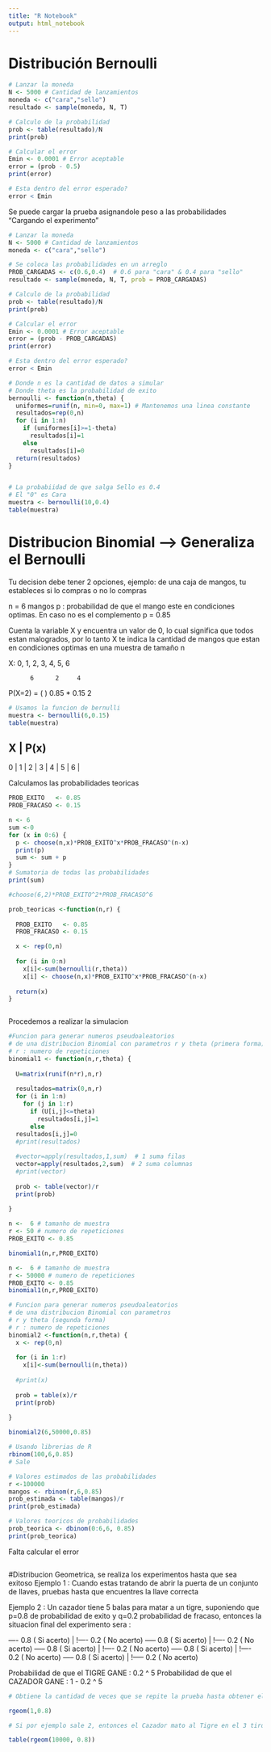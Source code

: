 ```yaml
---
title: "R Notebook"
output: html_notebook
---
```


# Distribución Bernoulli
```r

# Lanzar la moneda
N <- 5000 # Cantidad de lanzamientos
moneda <- c("cara","sello")
resultado <- sample(moneda, N, T)

# Calculo de la probabilidad
prob <- table(resultado)/N
print(prob)

# Calcular el error
Emin <- 0.0001 # Error aceptable
error = (prob - 0.5)
print(error)

# Esta dentro del error esperado?
error < Emin

```
Se puede cargar la prueba asignandole peso a las probabilidades
"Cargando el experimento"

```r

# Lanzar la moneda
N <- 5000 # Cantidad de lanzamientos
moneda <- c("cara","sello")

# Se coloca las probabilidades en un arreglo
PROB_CARGADAS <- c(0.6,0.4)  # 0.6 para "cara" & 0.4 para "sello"
resultado <- sample(moneda, N, T, prob = PROB_CARGADAS)

# Calculo de la probabilidad
prob <- table(resultado)/N
print(prob)

# Calcular el error
Emin <- 0.0001 # Error aceptable
error = (prob - PROB_CARGADAS)
print(error)

# Esta dentro del error esperado?
error < Emin
```
```r

# Donde n es la cantidad de datos a simular
# Donde theta es la probabilidad de exito
bernoulli <- function(n,theta) {
  uniformes=runif(n, min=0, max=1) # Mantenemos una linea constante 
  resultados=rep(0,n)
  for (i in 1:n) 
    if (uniformes[i]>=1-theta) 
      resultados[i]=1
    else 
      resultados[i]=0
  return(resultados) 
}


# La probabiidad de que salga Sello es 0.4
# El "0" es Cara 
muestra <- bernoulli(10,0.4)
table(muestra)

```

# Distribucion Binomial --> Generaliza el Bernoulli

Tu decision debe tener 2 opciones, ejemplo: de una caja de mangos, tu estableces si  lo compras o no lo compras

n = 6 mangos
p : probabilidad de que el mango este en condiciones optimas. En caso no es el complemento
p = 0.85 

Cuenta la variable X y encuentra un valor de 0, lo cual significa que todos estan malogrados, por lo tanto X te indica la cantidad de mangos que estan en condiciones optimas en una muestra de tamaño n

X: 0, 1, 2, 3, 4, 5, 6

          6      2     4
P(X=2) = ( ) 0.85 * 0.15
          2

```r
# Usamos la funcion de bernulli
muestra <- bernoulli(6,0.15)
table(muestra)
```

X | P(x)
-------
0 | 
1 | 
2 | 
3 | 
4 | 
5 | 
6 | 

Calculamos las probabilidades teoricas
```r
PROB_EXITO   <- 0.85
PROB_FRACASO <- 0.15

n <- 6
sum <-0
for (x in 0:6) {
  p <- choose(n,x)*PROB_EXITO^x*PROB_FRACASO^(n-x)
  print(p)
  sum <- sum + p
}
# Sumatoria de todas las probabilidades
print(sum)

#choose(6,2)*PROB_EXITO^2*PROB_FRACASO^6


```

```r
prob_teoricas <-function(n,r) {
  
  PROB_EXITO   <- 0.85
  PROB_FRACASO <- 0.15

  x <- rep(0,n)
  
  for (i in 0:n)
    x[i]<-sum(bernoulli(r,theta))
    x[i] <- choose(n,x)*PROB_EXITO^x*PROB_FRACASO^(n-x)
  
  return(x)
}



```


Procedemos a realizar la simulacion

```r
#Funcion para generar numeros pseudoaleatorios 
# de una distribucion Binomial con parametros r y theta (primera forma)
# r : numero de repeticiones
binomial1 <- function(n,r,theta) {
  
  U=matrix(runif(n*r),n,r)
  
  resultados=matrix(0,n,r)
  for (i in 1:n)
    for (j in 1:r)
      if (U[i,j]<=theta)
        resultados[i,j]=1  
      else 
  resultados[i,j]=0
  #print(resultados)
  
  #vector=apply(resultados,1,sum)  # 1 suma filas
  vector=apply(resultados,2,sum)  # 2 suma columnas
  #print(vector)
  
  prob <- table(vector)/r
  print(prob)
  
}

n <-  6 # tamanho de muestra
r <- 50 # numero de repeticiones
PROB_EXITO <- 0.85

binomial1(n,r,PROB_EXITO)

```
```r
n <-  6 # tamanho de muestra
r <- 50000 # numero de repeticiones
PROB_EXITO <- 0.85
binomial1(n,r,PROB_EXITO)

```

```r
# Funcion para generar numeros pseudoaleatorios 
# de una distribucion Binomial con parametros 
# r y theta (segunda forma)
# r : numero de repeticiones
binomial2 <-function(n,r,theta) {
  x <- rep(0,n)
  
  for (i in 1:r)
    x[i]<-sum(bernoulli(n,theta))
  
  #print(x)
  
  prob = table(x)/r
  print(prob)
  
}

binomial2(6,50000,0.85)

```

```r
# Usando librerias de R
rbinom(100,6,0.85)
# Sale
```

```r
# Valores estimados de las probabilidades
r <-100000
mangos <- rbinom(r,6,0.85)
prob_estimada <- table(mangos)/r
print(prob_estimada)

```
```r
# Valores teoricos de probabilidades
prob_teorica <- dbinom(0:6,6, 0.85)
print(prob_teorica)
```
Falta calcular el error
```r

```


#Distribucion Geometrica, se realiza los experimentos hasta que sea exitoso
Ejemplo 1 : Cuando estas tratando de abrir la puerta de un conjunto de llaves, pruebas hasta que encuentres la llave correcta

Ejemplo 2 : Un cazador tiene 5 balas para matar a un tigre, suponiendo que p=0.8 de probabilidad de exito y q=0.2 probabilidad de fracaso, entonces la situacion final del experimento sera :


---- 0.8  ( Si acerto)
 |
 !---- 0.2 ( No acerto) ----- 0.8  ( Si acerto)
                         |
                         !---- 0.2 ( No acerto) ----- 0.8  ( Si acerto)
                                                 |
                                                 !---- 0.2 ( No acerto) ----- 0.8  ( Si acerto)
                                                                          |
                                                                          !---- 0.2 ( No acerto) ----- 0.8  ( Si acerto)
                                                                                                   |
                                                                                                   !----- 0.2 ( No acerto)

Probabilidad de que el TIGRE GANE   :  0.2 ^ 5
Probabilidad de que el CAZADOR GANE :  1 -  0.2 ^ 5


```r
# Obtiene la cantidad de veces que se repite la prueba hasta obtener el exito

rgeom(1,0.8)

# Si por ejemplo sale 2, entonces el Cazador mato al Tigre en el 3 tiro
```

```r
table(rgeom(10000, 0.8))
```






```r

```



